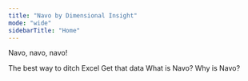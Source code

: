 ```yaml
---
title: "Navo by Dimensional Insight"
mode: "wide"
sidebarTitle: "Home"
---
```


Navo, navo, navo\!

<Columns cols={3}>
  <Card title="Getting Started" href="/essentials/markdown" img="/images/1.png" style={{ border: 0 0 0 0; }}>
    The best way to ditch Excel
  </Card>
  <Card title="Importing Data" href="/essentials/images" img="/images/78.png">
    Get that data
  </Card>
  <Card title="About Navo" href="/essentials/reusable-snippets" img="/images/43.png">
    What is Navo? Why is Navo?
  </Card>
</Columns>